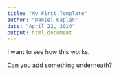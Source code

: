 ```yaml
---
title: "My First Template"
author: "Daniel Kaplan"
date: "April 22, 2014"
output: html_document
---
```


I want to see how this works.

Can you add something underneath?